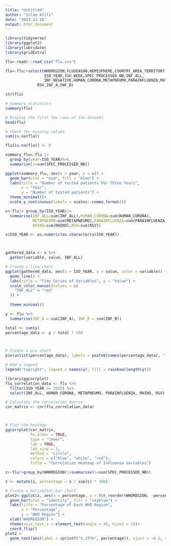 ---
title: "Untitled"
author: "Islam Afifi"
date: "2023-11-10"
output: html_document
---
```{r}
library(tidyverse)
library(ggplot2)
library(lubridate)
library(gridExtra)

```

```{r}
flu<-readr::read_csv("flu.csv")

```


```{r}
flu<-flu|>select(WHOREGION,FLUSEASON,HEMISPHERE,COUNTRY_AREA_TERRITORY,ISO_WEEKSTARTDATE,
                 ISO_YEAR,ISO_WEEK,SPEC_PROCESSED_NB,INF_ALL,
                 INF_NEGATIVE,HUMAN_CORONA,METAPNEUMO,PARAINFLUENZA,RHINO,
              RSV,INF_A,INF_B)


```


```{r}
str(flu)

```

```{r}
# Summary statistics
summary(flu)
```

```{r}
# Display the first few rows of the dataset
head(flu)
```

```{r}
# Check for missing values
sum(is.na(flu))
```

```{r}
flu[is.na(flu)] <- 0
```

```{r}
summary_flu<-flu |>
  group_by(year=ISO_YEAR)%>%
  summarise(s=sum(SPEC_PROCESSED_NB))

ggplot(summary_flu, aes(x = year, y = s)) + 
  geom_bar(stat = "sum", fill = "blue") +
  labs(title = "Number of tested patients Per Three Years",
       x = "Year",
       y = "Number of tested patients") +
  theme_minimal()+
  scale_y_continuous(labels = scales::comma_format())
```

```{r}
x<-flu|> group_by(ISO_YEAR)|>
  summarise(INF_ALL=sum(INF_ALL),HUMAN_CORONA=sum(HUMAN_CORONA),
            METAPNEUMO=sum(METAPNEUMO),PARAINFLUENZA=sum(PARAINFLUENZA),
            RHINO=sum(RHINO),RSV=sum(RSV))

x$ISO_YEAR <- as.numeric(as.character(x$ISO_YEAR))



gathered_data <- x %>%
  gather(variable, value, INF_ALL)

# Create a line chart
ggplot(gathered_data, aes(x = ISO_YEAR, y = value, color = variable)) +
  geom_line() +
  labs(title = "Time Series of Variables", y = "Value") +
  scale_color_manual(values = c(
    "INF_ALL" = "red"
  )) +
  
  theme_minimal()
```

```{r}
y <- flu %>%
  summarise(INF_A = sum(INF_A), INF_B = sum(INF_B))

total <- sum(y)
percentage_data <- y / total * 100



# Create a pie chart
pie(unlist(percentage_data), labels = paste0(names(percentage_data), ": ", round(percentage_data, 1), "%"), col = rainbow(length(y)))

# Add a legend
legend("topright", legend = names(y), fill = rainbow(length(y)))
```

```{r}
library(ggcorrplot)
flu_correlation_data <- flu %>%
  filter(ISO_YEAR >= 2015) %>%
  select(INF_ALL, HUMAN_CORONA, METAPNEUMO, PARAINFLUENZA, RHINO, RSV)

# Calculate the correlation matrix
cor_matrix <- cor(flu_correlation_data)



# Plot the heatmap
ggcorrplot(cor_matrix, 
           hc.order = TRUE, 
           type = "lower", 
           lab = TRUE, 
           lab_size = 3, 
           method = "circle", 
           colors = c("blue", "white", "red"),
           title = "Correlation Heatmap of Influenza Variables")
```

```{r}
z<-flu|>group_by(WHOREGION)|>summarise(s=sum(SPEC_PROCESSED_NB))

z <- mutate(z, percentage = s / sum(s) * 100)

# Create a horizontal bar chart
plot2<-ggplot(z, aes(x = percentage, y = fct_reorder(WHOREGION, -percentage))) +
  geom_bar(stat = "identity", fill = "skyblue") +
  labs(title = "Percentage of Each WHO Region",
       x = "Percentage",
       y = "WHO Region") +
  xlab("WHOREGION") +
  theme(axis.text.x = element_text(angle = 45, hjust = 1))+
  coord_flip()
plot2 +
  geom_text(aes(label = sprintf("%.1f%%", percentage)), vjust = -0.5, size = 4)
```

